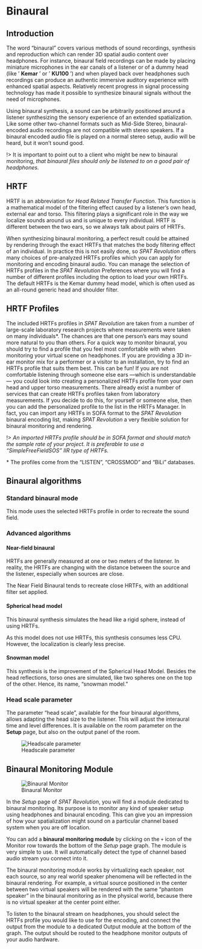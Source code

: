 # Binaural

## Introduction

The word “binaural” covers various methods of sound recordings, synthesis and reproduction which can render 3D spatial audio content over headphones. For instance, binaural field recordings can be made by placing miniature microphones in the ear canals of a listener or of a dummy head (like ’ **Kemar** ’ or ’ **KU100** ’) and when played back over headphones such recordings can produce an authentic immersive auditory experience with enhanced spatial aspects. Relatively recent progress in signal processing technology has made it possible to synthesize binaural signals without the need of microphones.

Using binaural synthesis, a sound can be arbitrarily positioned around a listener synthesizing the sensory experience of an extended spatialization. Like some other two-channel formats such as Mid-Side Stereo, binaural-encoded audio recordings are not compatible with stereo speakers. If a binaural encoded audio file is played on a normal stereo setup, audio will be heard, but it won’t sound good.

!> It is important to point out to a client who might be new to binaural monitoring, _that binaural files should only be listened to on a good pair of headphones._

## HRTF

HRTF is an abbreviation for _Head Related Transfer Function_. This function is a mathematical model of the filtering effect caused by a listener’s own head, external ear and torso. This filtering plays a significant role in the way we localize sounds around us and is unique to every individual. HRTF is different between the two ears, so we always talk about pairs of HRTFs.

When synthesizing binaural monitoring, a perfect result could be attained by rendering through the exact HRTFs that matches the body filtering effect of an individual. In practice this is not easily done, so _SPAT Revolution_ offers many choices of pre-analyzed HRTFs profiles which you can apply for monitoring and encoding binaural audio. You can manage the selection of HRTFs profiles in the _SPAT Revolution_ Preferences where you will find a number of different profiles including the option to load your own HRTFs. The default HRTFs is the Kemar dummy head model, which is often used as an all-round generic head and shoulder filter.

## HRTF Profiles

The included HRTFs profiles in _SPAT Revolution_ are taken from a number of large-scale laboratory research projects where measurements were taken on many individuals\*. The chances are that one person’s ears may sound more natural to you than others. For a quick way to monitor binaural, you should try to find a profile that you feel most comfortable with when monitoring your virtual scene on headphones. If you are providing a 3D in-ear monitor mix for a performer or a visitor to an installation, try to find an HRTFs profile that suits them best. This can be fun! If you are not comfortable listening through someone else ears —which is understandable— you could look into creating a personalized HRTFs profile from your own head and upper torso measurements. There already exist a number of services that can create HRTFs profiles taken from laboratory measurements. If you decide to do this, for yourself or someone else, then you can add the personalized profile to the list in the HRTFs Manager. In fact, you can import any HRTFs in SOFA format to the _SPAT Revolution_ binaural encoding list, making _SPAT Revolution_ a very flexible solution for binaural monitoring and rendering.

!> _An imported HRTFs profile should be in SOFA format and should match the sample rate of your project. It is preferable to use a “SimpleFreeFieldSOS” IIR type of HRTFs._

\* The profiles come from the “LISTEN”, “CROSSMOD” and “BiLi” databases.

## Binaural algorithms

### Standard binaural mode

This mode uses the selected HRTFs profile in order to recreate the sound field.


### Advanced algorithms

#### Near-field binaural

HRTFs are generally measured at one or two meters of the listener.
In reality, the HRTFs are changing with the distance between the source and the listener, especially when sources are close.

The Near Field Binaural tends to recreate close HRTFs, with an additional filter set applied.

#### Spherical head model

This binaural synthesis simulates the head like a rigid sphere, instead of using HRTFs.

As this model does not use HRTFs, this synthesis consumes less CPU.
However, the localization is clearly less precise.

#### Snowman model

This synthesis is the improvement of the Spherical Head Model.
Besides the head reflections, torso ones are simulated, like two spheres one on the top of the other.
Hence, its name, “snowman model.”

### Head scale parameter

The parameter “head scale”, available for the four binaural algorithms, allows adapting the head size to the listener.
This will adjust the interaural time and level differences. 
It is available on the room parameter on the **Setup** page, but also on the output panel of the room.

![Headscale parameter](https://media.githubusercontent.com/media/FLUX-SE/doc_images/main/SpatR/Setup/HeadScaleParameter.png)


## Binaural Monitoring Module {#sec-binaural-monitoring}

![Binaural Monitor](https://media.githubusercontent.com/media/FLUX-SE/doc_images/main/SpatR/Setup/BinauralMonitor.png)

In the _Setup_ page of _SPAT Revolution_, you will find a module dedicated to binaural monitoring. Its purpose is to monitor any kind of speaker setup using headphones and binaural encoding. This can give you an impression of how your spatialization might sound on a particular channel based system when you are off location.

You can add a __binaural monitoring module__ by clicking on the <code>+</code> icon of the Monitor row towards the bottom of the _Setup_ page graph. The module is very simple to use. It will automatically detect the type of channel based audio stream you connect into it.

The binaural monitoring module works by virtualizing each speaker, not each source, so any real world speaker phenomena will be reflected in the binaural rendering. For example, a virtual source positioned in the center between two virtual speakers will be rendered with the same “phantom speaker” in the binaural monitoring as in the physical world, because there is no virtual speaker at the center point either.

To listen to the binaural stream on headphones, you should select the HRTFs profile you would like to use for the encoding, and connect the output from the module to a dedicated Output module at the bottom of the graph. The output should be routed to the headphone monitor outputs of your audio hardware.
